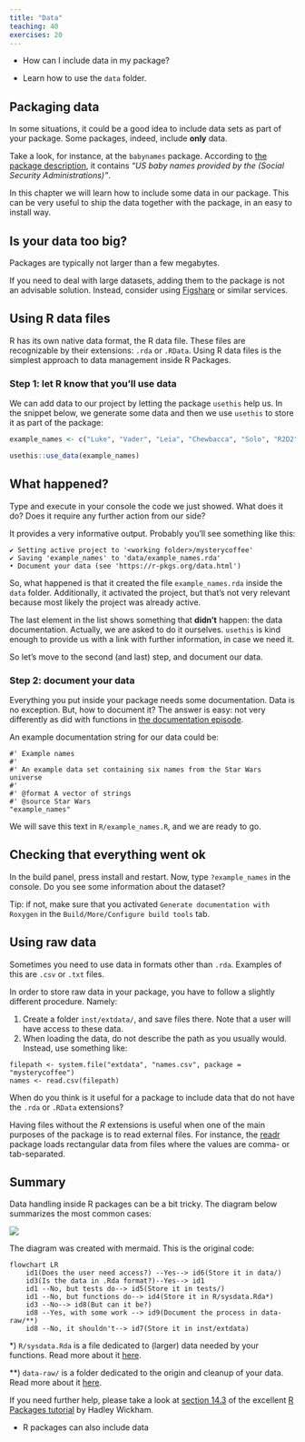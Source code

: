 ```yaml
---
title: "Data"
teaching: 40
exercises: 20
---
```


::: questions
- How can I include data in my package?
:::

::: objectives
- Learn how to use the `data` folder.
:::



## Packaging data

In some situations, it could be a good idea to include data sets as part of your package.
Some packages, indeed, include **only** data.

Take a look, for instance, at the `babynames` package.
According to [the package description](https://cran.r-project.org/web/packages/babynames/index.html), it contains _"US baby names provided by the (Social Security Administrations)"_.

In this chapter we will learn how to include some data in our package.
This can be very useful to ship the data together with the package, in an easy to install way.

::: callout
## Is your data too big?
Packages are typically not larger than a few megabytes.

If you need to deal with large datasets, adding them to the package is not an advisable solution.
Instead, consider using [Figshare](https://figshare.com/) or similar services.
:::

## Using R data files

R has its own native data format, the R data file.
These files are recognizable by their extensions: `.rda` or `.RData`.
Using R data files is the simplest approach to data management inside R Packages.

### Step 1: let R know that you'll use data

We can add data to our project by letting the package `usethis` help us.
In the snippet below, we generate some data and then we use `usethis` to store it as part of the package:

```r
example_names <- c("Luke", "Vader", "Leia", "Chewbacca", "Solo", "R2D2")

usethis::use_data(example_names)
```

::: challenge
## What happened?
Type and execute in your console the code we just showed.
What does it do?
Does it require any further action from our side?

::: solution
It provides a very informative output.
Probably you'll see something like this:
```output
✔ Setting active project to '<working folder>/mysterycoffee'
✔ Saving 'example_names' to 'data/example_names.rda'
• Document your data (see 'https://r-pkgs.org/data.html')
```

So, what happened is that it created the file `example_names.rda` inside the `data` folder.
Additionally, it activated the project, but that's not very relevant because most likely the project was already active.

The last element in the list shows something that **didn't** happen: the data documentation.
Actually, we are asked to do it ourselves.
`usethis` is kind enough to provide us with a link with further information, in case we need it.

So let's move to the second (and last) step, and document our data.
:::
:::

### Step 2: document your data

Everything you put inside your package needs some documentation.
Data is no exception.
But, how to document it?
The answer is easy: not very differently as did with functions in [the documentation episode](documentation.Rmd).

An example documentation string for our data could be:

```
#' Example names
#'
#' An example data set containing six names from the Star Wars universe
#'
#' @format A vector of strings
#' @source Star Wars
"example_names"
```

We will save this text in `R/example_names.R`, and we are ready to go.

## Checking that everything went ok

In the build panel, press install and restart.
Now, type `?example_names` in the console.
Do you see some information about the dataset?

Tip: if not, make sure that you activated `Generate documentation with Roxygen` in the `Build/More/Configure build tools` tab.

## Using raw data

Sometimes you need to use data in formats other than `.rda`.
Examples of this are `.csv` or `.txt` files.

In order to store raw data in your package, you have to follow a slightly different procedure.
Namely:

1. Create a folder `inst/extdata/`, and save files there. Note that a user will have access to these data.
2. When loading the data, do not describe the path as you usually would. Instead, use something like:

```verbatim
filepath <- system.file("extdata", "names.csv", package = "mysterycoffee")
names <- read.csv(filepath)
```

::: discussion
When do you think is it useful for a package to include data that do not have the `.rda` or `.RData` extensions?
:::

:::: solution
Having files without the _R_ extensions is useful when one of the main purposes of the package is to read external files. For instance, the  [readr](https://readr.tidyverse.org/) package loads rectangular data from files where the values are comma- or tab-separated.
::::

## Summary

Data handling inside R packages can be a bit tricky.
The diagram below summarizes the most common cases:

![](fig/mermaid-data.png)

::: instructor

The diagram was created with mermaid. This is the original code:

```mermaid
flowchart LR
    id1(Does the user need access?) --Yes--> id6(Store it in data/)
    id3(Is the data in .Rda format?)--Yes--> id1
    id1 --No, but tests do--> id5(Store it in tests/)
    id1 --No, but functions do--> id4(Store it in R/sysdata.Rda*)
    id3 --No--> id8(But can it be?)
    id8 --Yes, with some work --> id9(Document the process in data-raw/**)
    id8 --No, it shouldn't--> id7(Store it in inst/extdata)
```
:::

*) `R/sysdata.Rda` is a file dedicated to (larger) data needed by your functions. Read more about it [here](https://r-pkgs.org/Data.html#sec-data-sysdata).

**) `data-raw/` is a folder dedicated to the origin and cleanup of your data. Read more about it [here](https://r-pkgs.org/Data.html#sec-data-data-raw).

If you need further help, please take a look at [section 14.3](https://r-pkgs.org/data.html) of the excellent [R Packages tutorial](https://r-pkgs.org/index.html) by Hadley Wickham.

::: keypoints
- R packages can also include data
:::
